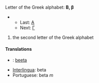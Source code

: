 Letter of the Greek alphabet: '''&#914;, &#946;'''
**Last: [[alpha|&#913;]]
**Next: [[gamma|&#915;]]

#the second letter of the Greek alphabet

==== Translations ====
*{{msg:fi}}: [[beeta]]
*[[Interlingua]]: beta
*Portuguese: beta ''m''